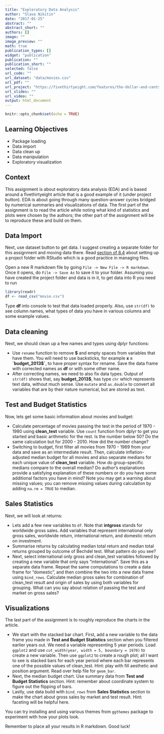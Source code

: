 ```yaml
---
title: "Exploratory Data Analysis"
author: "Slava Nikitin"
date: "2017-01-25"
abstract: ""
abstract_short: ""
authors: []
image: ""
image_preview: ""
math: true
publication_types: []
widget: "publication"
publication: ""
publication_short: ""
selected: false
url_code: ""
url_dataset: "data/movies.csv"
url_pdf: ""
url_project: "https://fivethirtyeight.com/features/the-dollar-and-cents-case-against-hollywoods-exclusion-of-women/"
url_slides: ""
url_video: ""
output: html_document
---
```


```r
knitr::opts_chunk$set(echo = TRUE)
```


## **Learning Objectives**
- Package loading
- Data import
- Data clean up
- Data manipulation
- Exploratory visualization

## **Context**
This assignment is about exploratory data analysis (EDA) and is based around a fivethirtyeight article that is a good example of it (under project button). EDA is about going through many question-answer cycles bridged by numerical summaries and visualizations of data. The first part of the assignment is to read the article while noting what kind of statistics and plots were chosen by the authors; the other part of the assignment will be to reproduce these and build on them.

## **Data Import**

Next, use dataset button to get data. I suggest creating a separate folder for this assignment and moving data there. Read [section of 8.4](http://r4ds.had.co.nz/workflow-projects.html) about setting up a project folder with RStudio which is a good practice in managing files.

Open a new R markdown file by going `File -> New File -> R markdown`. Once it opens, do `File -> Save As` to save it to your folder. Assuming you have created the project folder and data is in it, to get data into R you need to run

```r
library(readr)
df <- read_csv("movie.csv")
```

Type **df** into console to test that data loaded properly. Also, use `str(df)` to see column names, what types of data you have in various columns and some example values. 

## **Data cleaning**

Next, we should clean up a few names and types using dplyr functions:

- Use `rename` function to remove **\$** and empty spaces from variables that have them. You will need to use backsticks, for example **x = \`budget_2013$\`**, to have proper syntax for rename. Save the data frame with corrected names as **df** or with some other name.
- After correcting names, we need to also fix data types. Output of `str(df)` shows that, say **budget_2013$**, has type `chr` which represents text data, without much sense. Use `mutate` and `as.double` to convert all variables that are by their nature numerical, but are stored as text.

## **Test and Budget Statistics**

Now, lets get some basic information about movies and budget:


- Calculate percentage of movies passing the test in the period of 1970 - 1980 using **clean_test** variable. Use `count` function from dplyr to get you started and basic arithmetic for the rest. Is the number below 50? Do the same calculation but for 2000 - 2010. How did the number change?
- Switching to budget, first filter all movies from 1970 - 1989 from your data and save as an intermediate result. Then, calculate inflation-adjusted median budget for all movies and also separate medians for each unique value of **clean_test** variable. How do group-specific medians compare to the overall median? Do author's explanations provide a satisfying explanation of these numbers or do you have some additional factors you have in mind? Note you may get a warning about missing values; you can remove missing values during calculation by adding `na.rm = TRUE` to median.

## **Sales Statistics**

Next, we will look at returns:

- Lets add a few new variables to `df`. Note that **intgross** stands for worldwide gross sales. Add variables that represent international only gross sales, worldwide return, international return, and domestic return on investment. 
- Summarise returns by calculating median total return and median total returns grouped by outcome of Bechdel test. What pattern do you see?
- Next, select international only gross and clean_test variables followed by creating a new variable that only says "international". Save this as a separate data frame. Repeat the same computations to create a data frame for "domestic", and then combine the two into a new data frame using `bind_rows`. Calculate median gross sales for combination of clean_test result and origin of sales by using both variables for grouping. What can you say about relation of passing the test and market on gross sales?

## **Visualizations**

The last part of the assignment is to roughly reproduce the charts in the article.

- We start with the stacked bar chart. First, add a new variable to the data frame you made in **Test and Budget Statistics** section when you filtered earlier years out. We need a variable representing 5 year periods. Load `ggplot2` and use `cut_width(year, width = 5, boundary = 1970)` to create a new variable. Then use `ggplot2` to create a rough plot; all I want to see is stacked bars for each year period where each bar represents one of the possible values of clean_test. Hint: play with fill aesthetic and position argument. Read over help file for `geom_bar`.
- Next, the median budget chart. Use summary data from **Test and Budget Statistics** section. Hint: remember about coordinate system to figure out the flipping of bars.
- Lastly, use data build with `bind_rows` from **Sales Statistics** section to make the chart about gross sales by market and test result. Hint: faceting will be helpful here. 

You can try installing and using various themes from `ggthemes` package to experiment with how your plots look.

Remember to place all your results in R markdown. Good luck!


